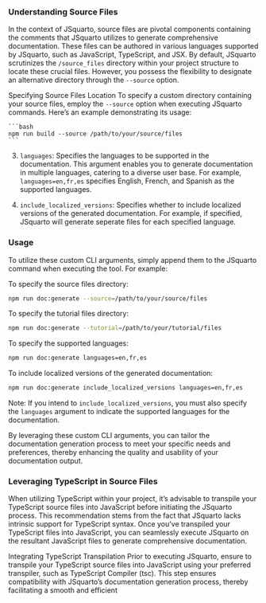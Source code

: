 ### Understanding Source Files
In the context of JSquarto, source files are pivotal components containing the comments that JSquarto utilizes to generate comprehensive documentation. These files can be authored in various languages supported by JSquarto, such as JavaScript, TypeScript, and JSX. By default, JSquarto scrutinizes the `/source_files` directory within your project structure to locate these crucial files. However, you possess the flexibility to designate an alternative directory through the `--source` option.

Specifying Source Files Location
To specify a custom directory containing your source files, employ the `--source` option when executing JSquarto commands. Here's an example demonstrating its usage:

    ```bash
    npm run build --source /path/to/your/source/files
    ```

3. `languages`: Specifies the languages to be supported in the documentation. This argument enables you to generate documentation in multiple languages, catering to a diverse user base. For example, `languages=en,fr,es` specifies English, French, and Spanish as the supported languages.

4. `include_localized_versions`: Specifies whether to include localized versions of the generated documentation. For example, if specified, JSquarto will generate seperate files for each specified language. 


### Usage
To utilize these custom CLI arguments, simply append them to the JSquarto command when executing the tool. For example:

To specify the source files directory:
```bash
npm run doc:generate --source=/path/to/your/source/files 
```

To specify the tutorial files directory:
```bash
npm run doc:generate --tutorial=/path/to/your/tutorial/files
```

To specify the supported languages:
```bash
npm run doc:generate languages=en,fr,es
```

To include localized versions of the generated documentation:
```bash
npm run doc:generate include_localized_versions languages=en,fr,es
```

Note: If you intend to `include_localized_versions`, you must also specify the `languages` argument to indicate the supported languages for the documentation.

By leveraging these custom CLI arguments, you can tailor the documentation generation process to meet your specific needs and preferences, thereby enhancing the quality and usability of your documentation output.


### Leveraging TypeScript in Source Files
When utilizing TypeScript within your project, it's advisable to transpile your TypeScript source files into JavaScript before initiating the JSquarto process. This recommendation stems from the fact that JSquarto lacks intrinsic support for TypeScript syntax. Once you've transpiled your TypeScript files into JavaScript, you can seamlessly execute JSquarto on the resultant JavaScript files to generate comprehensive documentation.

Integrating TypeScript Transpilation
Prior to executing JSquarto, ensure to transpile your TypeScript source files into JavaScript using your preferred transpiler, such as TypeScript Compiler (tsc). This step ensures compatibility with JSquarto's documentation generation process, thereby facilitating a smooth and efficient 
